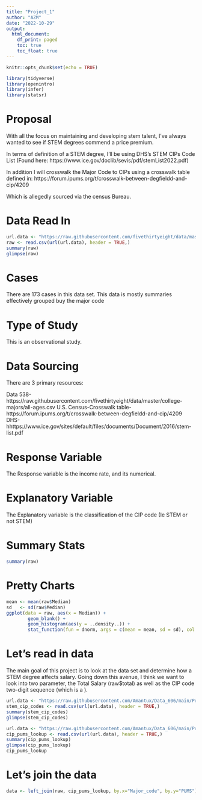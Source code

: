 ```yaml
---
title: "Project_1"
author: "AZM"
date: "2022-10-29"
output: 
  html_document:
    df_print: paged
    toc: true
    toc_float: true
---
```


```r
knitr::opts_chunk$set(echo = TRUE)
```

```r
library(tidyverse)
library(openintro)
library(infer)
library(statsr)
```



<H1> Proposal </H1>

With all the focus on maintaining and developing stem talent, I've always wanted to see if STEM degrees commend a price premium. 

In terms of definition of a STEM degree, I'll be using DHS's STEM CIPs Code List (Found here: https://www.ice.gov/doclib/sevis/pdf/stemList2022.pdf)

In addition I will crosswalk the Major Code to CIPs using a crosswalk table defined in:
https://forum.ipums.org/t/crosswalk-between-degfieldd-and-cip/4209

Which is allegedly sourced via the census Bureau.

<H1> Data Read In </H1>

```r
url.data <- "https://raw.githubusercontent.com/fivethirtyeight/data/master/college-majors/all-ages.csv"
raw <- read.csv(url(url.data), header = TRUE,)
summary(raw)
glimpse(raw)
```

<H1> Cases </H1>

There are 173 cases in this data set. This data is mostly summaries effectively grouped buy the major code

<h1> Type of Study </H1>

This is an observational study.

<h1> Data Sourcing </h1>

There are 3 primary resources:

Data 538-https://raw.githubusercontent.com/fivethirtyeight/data/master/college-majors/all-ages.csv
U.S. Census-Crosswalk table-https://forum.ipums.org/t/crosswalk-between-degfieldd-and-cip/4209
DHS-hhttps://www.ice.gov/sites/default/files/documents/Document/2016/stem-list.pdf

<h1> Response Variable </h1>

The Response variable is the income rate, and its numerical. 


<h1> Explanatory Variable </H1>


The Explanatory variable is the classification of the CIP code (Ie STEM or not STEM)

<H1> Summary Stats </H1>

```r
summary(raw)
```



<H1> Pretty Charts </H1>

```r
mean <- mean(raw$Median)
sd   <- sd(raw$Median)
ggplot(data = raw, aes(x = Median)) +
        geom_blank() +
        geom_histogram(aes(y = ..density..)) +
        stat_function(fun = dnorm, args = c(mean = mean, sd = sd), col = "tomato")
```


<H1> Let's read in data </h1>

The main goal of this project is to look at the data set and determine how a STEM degree affects salary. Going down this avenue, I think we want to look into two parameter, the Total Salary (raw$total) as well as the CIP code two-digit sequence (which is a ).

```r
url.data <- "https://raw.githubusercontent.com/Amantux/Data_606/main/Project/CIP_2010_Codes_Stem.csv"
stem_cip_codes <- read.csv(url(url.data), header = TRUE,)
summary(stem_cip_codes)
glimpse(stem_cip_codes)
```
```r
url.data <- "https://raw.githubusercontent.com/Amantux/Data_606/main/Project/PUMS_To_CIP_2010.csv"
cip_pums_lookup <- read.csv(url(url.data), header = TRUE,)
summary(cip_pums_lookup)
glimpse(cip_pums_lookup)
cip_pums_lookup
```





<H1> Let's join the data </h1>

```r

data <- left_join(raw, cip_pums_lookup, by.x="Major_code", by.y="PUMS")

```

